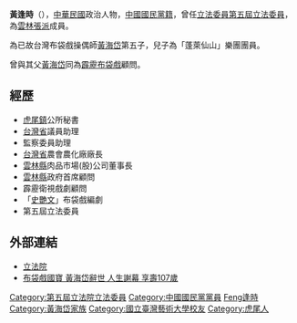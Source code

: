 '''黃逢時'''（{{bd|1949年|12月9日|||catIdx=Huang黃逢時}}），[[中華民國|中華民國]]政治人物，[[中國國民黨籍|中國國民黨籍]]，曾任[[立法委員|立法委員第五屆立法委員]]，為[[雲林張派|雲林張派]]成員。

為已故台灣布袋戲操偶師[[黃海岱|黃海岱]]第五子，兒子為「蓬萊仙山」樂團團員。

曾與其父[[黃海岱|黃海岱]]同為[[霹靂布袋戲|霹靂布袋戲]]顧問。

==經歷==
*[[虎尾鎮|虎尾鎮]]公所秘書
*[[台灣省|台灣省]]議員助理
*監察委員助理
*[[台灣省|台灣省]]農會農化廠廠長
*[[雲林縣|雲林縣]]肉品市場(股)公司董事長
*[[雲林縣|雲林縣]]政府首席顧問
*霹靂衛視戲劇顧問
*「[[史艷文|史艷文]]」布袋戲編劇
*第五屆立法委員

==外部連結==
*[http://www.ly.gov.tw/03_leg/0301_main/tornado_leg_intro/legIntro.action?lgno=00232&stage=5 立法院]
*[http://www.appledaily.com.tw/appledaily/article/headline/20070212/3251382/ 布袋戲國寶 黃海岱辭世 人生謝幕 享壽107歲]

{{DEFAULTSORT:Huang黃逢時}}
[[Category:第五屆立法院立法委員|Category:第五屆立法院立法委員]]
[[Category:中國國民黨黨員|Category:中國國民黨黨員]]
[[Category:黃姓|Feng逢時]]
[[Category:黃海岱家族|Category:黃海岱家族]]
[[Category:國立臺灣藝術大學校友|Category:國立臺灣藝術大學校友]]
[[Category:虎尾人|Category:虎尾人]]


{{TW-poli-bio-stub}}